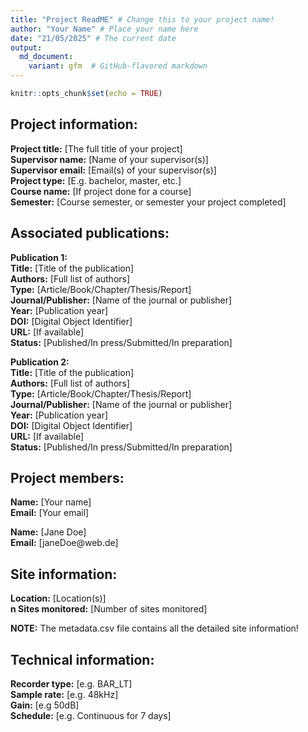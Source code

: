 ```yaml
---
title: "Project ReadME" # Change this to your project name!
author: "Your Name" # Place your name here
date: "21/05/2025" # The current date
output:
  md_document:
    variant: gfm  # GitHub-flavored markdown
---
```


<!-- Update the above information (title, author, date) to your project! 
     If you use an underscore in your title you have to escape it with a 
     backslash (i.e. \_)! -->


<!-- Do not touch! -->
```r
knitr::opts_chunk$set(echo = TRUE)
```

<!-- Please complete all of the below information and include as much detail 
     as possible! !IMPORTANT! YOU MUST PLACE TWO SPACES or <br> AT THE END OF 
     EACH LINE TO ENSURE THAT THE LINE BREAKS OCCURR CORRECTLY! -->
## Project information:

**Project title:** [The full title of your project]  
**Supervisor name:** [Name of your supervisor(s)]  
**Supervisor email:** [Email(s) of your supervisor(s)]  
**Project type:** [E.g. bachelor, master, etc.]  
**Course name:** [If project done for a course]  
**Semester:** [Course semester, or semester your project completed]  

<!-- Please add bibliographic information, or details for any associated 
     publications, theses, project reports. Also please include your final 
     report, thesis, etc. in the project folder! Add or remove any details 
     as necessary. -->
## Associated publications:

**Publication 1:**  
**Title:** [Title of the publication]  
**Authors:** [Full list of authors]  
**Type:** [Article/Book/Chapter/Thesis/Report]  
**Journal/Publisher:** [Name of the journal or publisher]  
**Year:** [Publication year]  
**DOI:** [Digital Object Identifier]  
**URL:** [If available]  
**Status:** [Published/In press/Submitted/In preparation]  

**Publication 2:**  
**Title:** [Title of the publication]  
**Authors:** [Full list of authors]  
**Type:** [Article/Book/Chapter/Thesis/Report]  
**Journal/Publisher:** [Name of the journal or publisher]  
**Year:** [Publication year]  
**DOI:** [Digital Object Identifier]  
**URL:** [If available]  
**Status:** [Published/In press/Submitted/In preparation]  


<!-- To add members, just copy paste the block with the name and email. 
     Be sure to keep a blank line between each block! Email addresses are 
     important so you can be reached should your data be used in the future 
     for publication! -->
## Project members:

**Name:** [Your name]  
**Email:** [Your email]  

**Name:** [Jane Doe]  
**Email:** [janeDoe@web.de]  


<!-- Additional site information can be added if you feel it is pertinent. 
     Just add **<title>** followed by the information -->
## Site information:

**Location:** [Location(s)]   
**n Sites monitored:** [Number of sites monitored]  


<!-- You must include the metadata.csv file for your project in the folder! -->
**NOTE:** The metadata.csv file contains all the detailed site information!

<!-- If multiple recorder types were used copy the whole recorder type block
      and add all the information for the second type! Also if additional
      fields are required, please add them! -->
## Technical information:

**Recorder type:** [e.g. BAR_LT]  
**Sample rate:** [e.g. 48kHz]  
**Gain:** [e.g 50dB]  
**Schedule:** [e.g. Continuous for 7 days]  